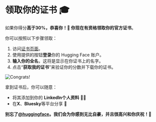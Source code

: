 # 领取你的证书 🎓

如果你得分**高于30%，恭喜你！👏 你现在有资格领取你的官方证书**。

你可以按照以下步骤领取：

1. 访问[证书页面](https://huggingface.co/spaces/agents-course/Unit4-Final-Certificate)。
2. 使用提供的按钮**登录**你的 Hugging Face 账户。
3. **输入你的全名**，这将是显示在你证书上的名字。
4. 点击“**获取我的证书**”来验证你的分数并下载你的证书。

<img src="https://huggingface.co/datasets/agents-course/course-images/resolve/main/en/unit4/congrats.png" alt="Congrats!" />

拿到证书后，你可以随意：
- 将其添加到你的 **LinkedIn个人资料** 🧑‍💼
- 在**X**、**Bluesky**等平台分享 🎉

**别忘了[@huggingface](https://huggingface.co/huggingface)。我们会为你感到无比自豪，并且很高兴和你庆祝！🤗**
